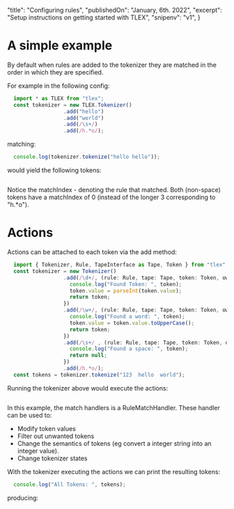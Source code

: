   "title": "Configuring rules",
  "publishedOn": "January, 6th. 2022",
  "excerpt": "Setup instructions on getting started with TLEX",
  "snipenv": "v1",
}

# A simple example

By default when rules are added to the tokenizer they are matched in the order in which they are specified.

For example in the following config:

```ts snippet=1 silent=true
  import * as TLEX from "tlex";
  const tokenizer = new TLEX.Tokenizer()
                  .add("hello")
                  .add("world")
                  .add(/\s+/)
                  .add(/h.*o/);
```

matching:

```ts snippet=2 prev=1 silent=true
  console.log(tokenizer.tokenize("hello hello"));
```

would yield the following tokens:

```snipout src=2
```

Notice the matchIndex - denoting the rule that matched.  Both (non-space) tokens have a matchIndex of 0 (instead of the longer 3 corresponding to "h.*o").

# Actions

Actions can be attached to each token via the add method:

```ts snippet=s3 silent=true
  import { Tokenizer, Rule, TapeInterface as Tape, Token } from "tlex";
  const tokenizer = new Tokenizer()
                  .add(/\d+/, (rule: Rule, tape: Tape, token: Token, owner: any) => {
                    console.log("Found Token: ", token);
                    token.value = parseInt(token.value);
                    return token;
                  })
                  .add(/\w+/, (rule: Rule, tape: Tape, token: Token, owner: any) => {
                    console.log("Found a word: ", token);
                    token.value = token.value.toUpperCase();
                    return token;
                  })
                  .add(/\s+/ , (rule: Rule, tape: Tape, token: Token, owner: any) => {
                    console.log("Found a space: ", token);
                    return null;
                  })
                  .add(/h.*o/);
  const tokens = tokenizer.tokenize("123  hello  world");
```

Running the tokenizer above would execute the actions:

```snipout src=s3
```

In this example, the match handlers is a RuleMatchHandler.  These handler can be used to:

* Modify token values
* Filter out unwanted tokens
* Change the semantics of tokens (eg convert a integer string into an integer value).
* Change tokenizer states

With the tokenizer executing the actions we can print the resulting tokens:

```ts snippet=s4 prev=s3 silent=true
  console.log("All Tokens: ", tokens);
```

producing:

```snipout src=s4
```
